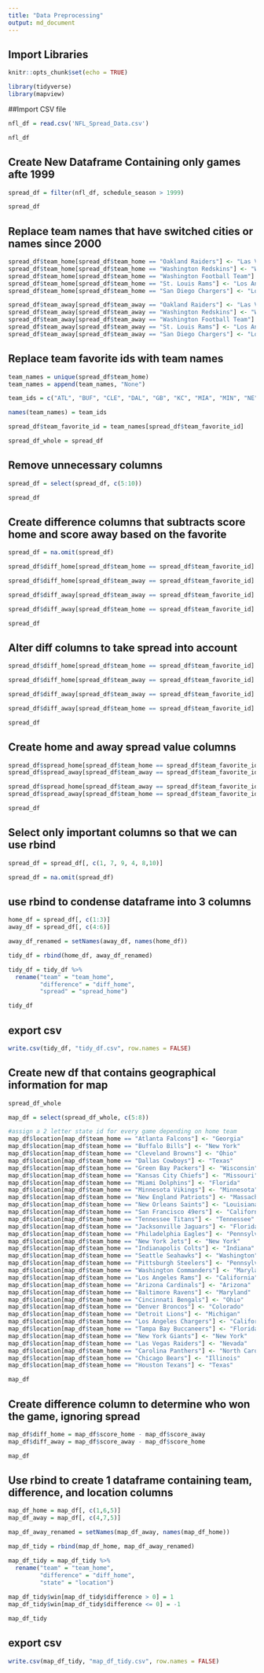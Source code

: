 ```yaml
---
title: "Data Preprocessing"
output: md_document
---
```


## Import Libraries
```r
knitr::opts_chunk$set(echo = TRUE)

library(tidyverse)
library(mapview)
```

##Import CSV file
```r
nfl_df = read.csv('NFL_Spread_Data.csv')

nfl_df
```
## Create New Dataframe Containing only games afte 1999
```r
spread_df = filter(nfl_df, schedule_season > 1999)

spread_df
```

## Replace team names that have switched cities or names since 2000
```r
spread_df$team_home[spread_df$team_home == "Oakland Raiders"] <- "Las Vegas Raiders"
spread_df$team_home[spread_df$team_home == "Washington Redskins"] <- "Washington Commanders"
spread_df$team_home[spread_df$team_home == "Washington Football Team"] <- "Washington Commanders"
spread_df$team_home[spread_df$team_home == "St. Louis Rams"] <- "Los Angeles Rams"
spread_df$team_home[spread_df$team_home == "San Diego Chargers"] <- "Los Angeles Chargers"

spread_df$team_away[spread_df$team_away == "Oakland Raiders"] <- "Las Vegas Raiders"
spread_df$team_away[spread_df$team_away == "Washington Redskins"] <- "Washington Commanders"
spread_df$team_away[spread_df$team_away == "Washington Football Team"] <- "Washington Commanders"
spread_df$team_away[spread_df$team_away == "St. Louis Rams"] <- "Los Angeles Rams"
spread_df$team_away[spread_df$team_away == "San Diego Chargers"] <- "Los Angeles Chargers"
```

## Replace team favorite ids with team names
```r
team_names = unique(spread_df$team_home)
team_names = append(team_names, "None")

team_ids = c("ATL", "BUF", "CLE", "DAL", "GB", "KC", "MIA", "MIN", "NE", "NO", "NYG", "LV", "PIT", "WAS", "LAR", "ARI", "BAL", "CIN", "DEN", "DET", "IND", "PHI", "LAC", "SF", "SEA", "TB", "TEN", "NYJ", "CAR", "CHI", "JAX", "HOU", "PICK")

names(team_names) = team_ids

spread_df$team_favorite_id = team_names[spread_df$team_favorite_id]

spread_df_whole = spread_df
```


## Remove unnecessary columns
```r
spread_df = select(spread_df, c(5:10))

spread_df
```

## Create difference columns that subtracts score home and score away based on the favorite
```r
spread_df = na.omit(spread_df)

spread_df$diff_home[spread_df$team_home == spread_df$team_favorite_id] = spread_df$score_home[spread_df$team_home == spread_df$team_favorite_id] - spread_df$score_away[spread_df$team_home == spread_df$team_favorite_id]

spread_df$diff_home[spread_df$team_away == spread_df$team_favorite_id] = spread_df$score_home[spread_df$team_away == spread_df$team_favorite_id] - spread_df$score_away[spread_df$team_away == spread_df$team_favorite_id]

spread_df$diff_away[spread_df$team_away == spread_df$team_favorite_id] = spread_df$score_away[spread_df$team_away == spread_df$team_favorite_id] - spread_df$score_home[spread_df$team_away == spread_df$team_favorite_id]

spread_df$diff_away[spread_df$team_home == spread_df$team_favorite_id] = spread_df$score_away[spread_df$team_home == spread_df$team_favorite_id] - spread_df$score_home[spread_df$team_home == spread_df$team_favorite_id]

spread_df
```

## Alter diff columns to take spread into account
```r
spread_df$diff_home[spread_df$team_home == spread_df$team_favorite_id] = spread_df$diff_home[spread_df$team_home == spread_df$team_favorite_id] + spread_df$spread_favorite[spread_df$team_home == spread_df$team_favorite_id]

spread_df$diff_home[spread_df$team_away == spread_df$team_favorite_id] = spread_df$diff_home[spread_df$team_away == spread_df$team_favorite_id] - spread_df$spread_favorite[spread_df$team_away == spread_df$team_favorite_id]

spread_df$diff_away[spread_df$team_away == spread_df$team_favorite_id] = spread_df$diff_away[spread_df$team_away == spread_df$team_favorite_id] + spread_df$spread_favorite[spread_df$team_away == spread_df$team_favorite_id]

spread_df$diff_away[spread_df$team_home == spread_df$team_favorite_id] = spread_df$diff_away[spread_df$team_home == spread_df$team_favorite_id] - spread_df$spread_favorite[spread_df$team_home == spread_df$team_favorite_id]

spread_df
```


## Create home and away spread value columns
```r
spread_df$spread_home[spread_df$team_home == spread_df$team_favorite_id] = spread_df$spread_favorite[spread_df$team_home == spread_df$team_favorite_id]
spread_df$spread_away[spread_df$team_away == spread_df$team_favorite_id] = spread_df$spread_favorite[spread_df$team_away == spread_df$team_favorite_id]

spread_df$spread_home[spread_df$team_away == spread_df$team_favorite_id] = spread_df$spread_favorite[spread_df$team_away == spread_df$team_favorite_id]*-1
spread_df$spread_away[spread_df$team_home == spread_df$team_favorite_id] = spread_df$spread_favorite[spread_df$team_home == spread_df$team_favorite_id]*-1

spread_df
```


## Select only important columns so that we can use rbind 
```r
spread_df = spread_df[, c(1, 7, 9, 4, 8,10)]

spread_df = na.omit(spread_df)
```

## use rbind to condense dataframe into 3 columns 
```r
home_df = spread_df[, c(1:3)]
away_df = spread_df[, c(4:6)]

away_df_renamed = setNames(away_df, names(home_df))

tidy_df = rbind(home_df, away_df_renamed)

tidy_df = tidy_df %>%
  rename("team" = "team_home",
         "difference" = "diff_home",
         "spread" = "spread_home")

tidy_df
```

## export csv
```r
write.csv(tidy_df, "tidy_df.csv", row.names = FALSE)
```




## Create new df that contains geographical information for map
```r
spread_df_whole

map_df = select(spread_df_whole, c(5:8))

#assign a 2 letter state id for every game depending on home team
map_df$location[map_df$team_home == "Atlanta Falcons"] <- "Georgia"
map_df$location[map_df$team_home == "Buffalo Bills"] <- "New York"
map_df$location[map_df$team_home == "Cleveland Browns"] <- "Ohio"
map_df$location[map_df$team_home == "Dallas Cowboys"] <- "Texas"
map_df$location[map_df$team_home == "Green Bay Packers"] <- "Wisconsin"
map_df$location[map_df$team_home == "Kansas City Chiefs"] <- "Missouri"
map_df$location[map_df$team_home == "Miami Dolphins"] <- "Florida"
map_df$location[map_df$team_home == "Minnesota Vikings"] <- "Minnesota"
map_df$location[map_df$team_home == "New England Patriots"] <- "Massachusetts"
map_df$location[map_df$team_home == "New Orleans Saints"] <- "Louisiana"
map_df$location[map_df$team_home == "San Francisco 49ers"] <- "California"
map_df$location[map_df$team_home == "Tennessee Titans"] <- "Tennessee"
map_df$location[map_df$team_home == "Jacksonville Jaguars"] <- "Florida"
map_df$location[map_df$team_home == "Philadelphia Eagles"] <- "Pennsylvania"
map_df$location[map_df$team_home == "New York Jets"] <- "New York"
map_df$location[map_df$team_home == "Indianapolis Colts"] <- "Indiana"
map_df$location[map_df$team_home == "Seattle Seahawks"] <- "Washington"
map_df$location[map_df$team_home == "Pittsburgh Steelers"] <- "Pennsylvania"
map_df$location[map_df$team_home == "Washington Commanders"] <- "Maryland"
map_df$location[map_df$team_home == "Los Angeles Rams"] <- "California"
map_df$location[map_df$team_home == "Arizona Cardinals"] <- "Arizona"
map_df$location[map_df$team_home == "Baltimore Ravens"] <- "Maryland"
map_df$location[map_df$team_home == "Cincinnati Bengals"] <- "Ohio"
map_df$location[map_df$team_home == "Denver Broncos"] <- "Colorado"
map_df$location[map_df$team_home == "Detroit Lions"] <- "Michigan"
map_df$location[map_df$team_home == "Los Angeles Chargers"] <- "California"
map_df$location[map_df$team_home == "Tampa Bay Buccaneers"] <- "Florida"
map_df$location[map_df$team_home == "New York Giants"] <- "New York"
map_df$location[map_df$team_home == "Las Vegas Raiders"] <- "Nevada"
map_df$location[map_df$team_home == "Carolina Panthers"] <- "North Carolina"
map_df$location[map_df$team_home == "Chicago Bears"] <- "Illinois"
map_df$location[map_df$team_home == "Houston Texans"] <- "Texas"

map_df
```


## Create difference column to determine who won the game, ignoring spread
```r
map_df$diff_home = map_df$score_home - map_df$score_away
map_df$diff_away = map_df$score_away - map_df$score_home

map_df
```

## Use rbind to create 1 dataframe containing team, difference, and location columns
```r
map_df_home = map_df[, c(1,6,5)]
map_df_away = map_df[, c(4,7,5)]

map_df_away_renamed = setNames(map_df_away, names(map_df_home))

map_df_tidy = rbind(map_df_home, map_df_away_renamed)

map_df_tidy = map_df_tidy %>%
  rename("team" = "team_home",
         "difference" = "diff_home",
         "state" = "location") 
  
map_df_tidy$win[map_df_tidy$difference > 0] = 1
map_df_tidy$win[map_df_tidy$difference <= 0] = -1

map_df_tidy
```

## export csv
```r
write.csv(map_df_tidy, "map_df_tidy.csv", row.names = FALSE)
```
